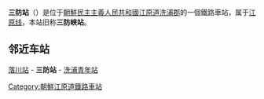 {{朝鮮半島車站資訊
|公司色 = red
|文字色 = 
|站名 = 三防站
|圖片 = 
|pxl = 
|圖片說明 =
|前一站 = [[落川站|落川]]
|前一站距離 = 4.1
|後一站距離 = 7.5
|後一站 = [[洗浦青年站|洗浦青年]]
|諺文 = 삼방역
|朝鮮漢字 = 三防驛
|文觀部式 = Sambang-yeok
|馬-賴式 = Sambang-yŏk
|副站名 = 
|車站編號 = 
|停站路線數 = 
|所屬公司 = [[朝鲜民主主义人民共和国铁道省|朝鲜民主主义人民共和国铁道省]]
|所屬路線 = [[江原线|江原线]]
|距離 = 106.6
|起點站 = [[高原站_(咸镜南道)|高原]]
|所在地 =[[江原道_(北)|江原道]][[洗浦郡|洗浦郡]]
|車站構造 = 地面车站
|月台配置 = 
|啟用年月日 =1914年 
|廢站年月日 = 
|上下車人次 = 
|統計年度 = 
|轉車 = 
|備註 = 
|全寬備註 = 
}}

'''三防站'''（{{kor|名=北|諺=삼방역|漢=三防驛|羅=Sambang yŏng|f=y}}）是位于[[朝鮮民主主義人民共和國|朝鮮民主主義人民共和國]][[江原道_(北)|江原道]][[洗浦郡|洗浦郡]]的一個鐵路車站，属于[[江原线|江原线]]，本站旧称'''三防峡站'''。

==邻近车站==
[[落川站|落川站]] - '''三防站''' - [[洗浦青年站|洗浦青年站]]

{{江原线}}

{{朝鲜铁路小作品}}

[[Category:朝鮮江原道鐵路車站|Category:朝鮮江原道鐵路車站]]